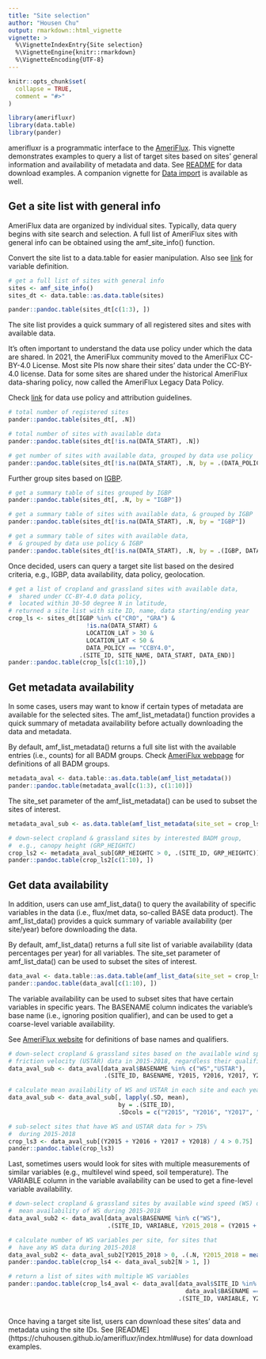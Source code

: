 ```yaml
---
title: "Site selection"
author: "Housen Chu"
output: rmarkdown::html_vignette
vignette: >
  %\VignetteIndexEntry{Site selection}
  %\VignetteEngine{knitr::rmarkdown}
  %\VignetteEncoding{UTF-8}
---
```


```r
knitr::opts_chunk$set(
  collapse = TRUE,
  comment = "#>"
)
```

```r
library(amerifluxr)
library(data.table)
library(pander)
```

amerifluxr is a programmatic interface to the 
[AmeriFlux](https://ameriflux.lbl.gov/). This vignette
demonstrates examples to query a list of target sites 
based on sites' general information and availability 
of metadata and data. See 
[README](https://chuhousen.github.io/amerifluxr/index.html#use) 
for data download examples. A companion vignette for 
[Data import](data_import.html) is available as well.     

## Get a site list with general info

AmeriFlux data are organized by individual sites. 
Typically, data query begins with site search and selection.
A full list of AmeriFlux sites with general info can be
obtained using the amf_site_info() function. 

Convert the site list to a data.table for easier 
manipulation. Also see 
[link](https://ameriflux.lbl.gov/data/badm/badm-standards/) 
for variable definition. 

```r
# get a full list of sites with general info
sites <- amf_site_info()
sites_dt <- data.table::as.data.table(sites)

pander::pandoc.table(sites_dt[c(1:3), ])

```

The site list provides a quick summary of all 
registered sites and sites with available data.

It's often important to understand the data use 
policy under which the data are shared. In 2021, 
the AmeriFlux community moved to the AmeriFlux 
CC-BY-4.0 License. Most site PIs now share their
sites’ data under the CC-BY-4.0 license. Data for
some sites are shared under the historical AmeriFlux
data-sharing policy, now called the AmeriFlux Legacy
Data Policy. 

Check [link](https://ameriflux.lbl.gov/data/data-policy/#data-use)
for data use policy and attribution guidelines.

```r
# total number of registered sites
pander::pandoc.table(sites_dt[, .N])

# total number of sites with available data
pander::pandoc.table(sites_dt[!is.na(DATA_START), .N])

# get number of sites with available data, grouped by data use policy
pander::pandoc.table(sites_dt[!is.na(DATA_START), .N, by = .(DATA_POLICY)])

```

Further group sites based on 
[IGBP](https://ameriflux.lbl.gov/data/badm/badm-standards/IGBP). 

```r
# get a summary table of sites grouped by IGBP
pander::pandoc.table(sites_dt[, .N, by = "IGBP"])

# get a summary table of sites with available data, & grouped by IGBP
pander::pandoc.table(sites_dt[!is.na(DATA_START), .N, by = "IGBP"])

# get a summary table of sites with available data, 
#  & grouped by data use policy & IGBP
pander::pandoc.table(sites_dt[!is.na(DATA_START), .N, by = .(IGBP, DATA_POLICY)])

```

Once decided, users can query a target site list 
based on the desired criteria, e.g., IGBP, data 
availability, data policy, geolocation. 

```r

# get a list of cropland and grassland sites with available data,
#  shared under CC-BY-4.0 data policy,
#  located within 30-50 degree N in latitude,
# returned a site list with site ID, name, data starting/ending year
crop_ls <- sites_dt[IGBP %in% c("CRO", "GRA") &
                      !is.na(DATA_START) &
                      LOCATION_LAT > 30 &
                      LOCATION_LAT < 50 &
                      DATA_POLICY == "CCBY4.0",
                    .(SITE_ID, SITE_NAME, DATA_START, DATA_END)]
pander::pandoc.table(crop_ls[c(1:10),])

```

## Get metadata availability

In some cases, users may want to know if certain 
types of metadata are available for the selected 
sites. The amf_list_metadata() function provides 
a quick summary of metadata availability before 
actually downloading the data and metadata. 

By default, amf_list_metadata() returns a full site
list with the available entries (i.e., counts) 
for all BADM groups. Check 
[AmeriFlux webpage](https://ameriflux.lbl.gov/data/badm/badm-basics/)
for definitions of all BADM groups.     

```r
metadata_aval <- data.table::as.data.table(amf_list_metadata())
pander::pandoc.table(metadata_aval[c(1:3), c(1:10)])
```

The site_set parameter of the amf_list_metadata()
can be used to subset the sites of interest.

```r
metadata_aval_sub <- as.data.table(amf_list_metadata(site_set = crop_ls$SITE_ID))

# down-select cropland & grassland sites by interested BADM group,
#  e.g., canopy height (GRP_HEIGHTC)
crop_ls2 <- metadata_aval_sub[GRP_HEIGHTC > 0, .(SITE_ID, GRP_HEIGHTC)][order(-GRP_HEIGHTC)]
pander::pandoc.table(crop_ls2[c(1:10), ])
```

## Get data availability

In addition, users can use amf_list_data() to 
query the availability of specific variables 
in the data (i.e., flux/met data, so-called BASE
data product). The amf_list_data() provides a quick
summary of variable availability (per site/year)
before downloading the data.

By default, amf_list_data() returns a full site 
list of variable availability (data percentages 
per year) for all variables. The site_set parameter 
of amf_list_data() can be used to subset the sites 
of interest. 

```r
data_aval <- data.table::as.data.table(amf_list_data(site_set = crop_ls2$SITE_ID))
pander::pandoc.table(data_aval[c(1:10), ])
```

The variable availability can be used to subset
sites that have certain variables in specific 
years. The BASENAME column indicates the variable's
base name (i.e., ignoring position qualifier), and
can be used to get a coarse-level variable availability. 

See [AmeriFlux website](https://ameriflux.lbl.gov/data/aboutdata/data-variables/)
for definitions of base names and qualifiers.

```r
# down-select cropland & grassland sites based on the available wind speed (WS) and 
# friction velocity (USTAR) data in 2015-2018, regardless their qualifiers
data_aval_sub <- data_aval[data_aval$BASENAME %in% c("WS","USTAR"),
                           .(SITE_ID, BASENAME, Y2015, Y2016, Y2017, Y2018)]

# calculate mean availability of WS and USTAR in each site and each year
data_aval_sub <- data_aval_sub[, lapply(.SD, mean), 
                               by = .(SITE_ID),
                               .SDcols = c("Y2015", "Y2016", "Y2017", "Y2018")]

# sub-select sites that have WS and USTAR data for > 75%
#  during 2015-2018
crop_ls3 <- data_aval_sub[(Y2015 + Y2016 + Y2017 + Y2018) / 4 > 0.75]
pander::pandoc.table(crop_ls3)

```

Last, sometimes users would look for sites with 
multiple measurements of similar variables (e.g.,
multilevel wind speed, soil temperature). The 
VARIABLE column in the variable availability can
be used to get a fine-level variable availability.

```r
# down-select cropland & grassland sites by available wind speed (WS) data,
#  mean availability of WS during 2015-2018
data_aval_sub2 <- data_aval[data_aval$BASENAME %in% c("WS"),
                            .(SITE_ID, VARIABLE, Y2015_2018 = (Y2015 + Y2016 + Y2017 + Y2018)/4)]

# calculate number of WS variables per site, for sites that 
#  have any WS data during 2015-2018
data_aval_sub2 <- data_aval_sub2[Y2015_2018 > 0, .(.N, Y2015_2018 = mean(Y2015_2018)), .(SITE_ID)]
pander::pandoc.table(crop_ls4 <- data_aval_sub2[N > 1, ])

# return a list of sites with multiple WS variables
pander::pandoc.table(crop_ls4_aval <- data_aval[data_aval$SITE_ID %in% crop_ls4$SITE_ID &
                                                  data_aval$BASENAME == "WS",
                                                .(SITE_ID, VARIABLE, Y2015, Y2016, Y2017, Y2018)])
  
```

Once having a target site list, users can download
these sites' data and metadata using the site IDs. 
See [README]
(https://chuhousen.github.io/amerifluxr/index.html#use)
for data download examples.

